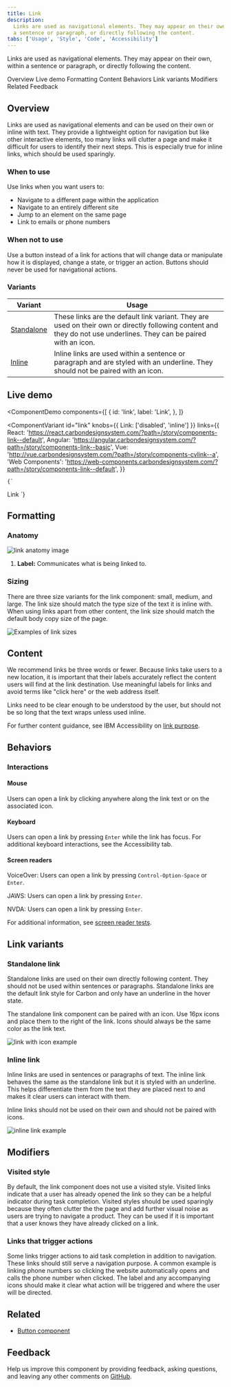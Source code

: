 ```yaml
---
title: Link
description:
  Links are used as navigational elements. They may appear on their own, within
  a sentence or paragraph, or directly following the content.
tabs: ['Usage', 'Style', 'Code', 'Accessibility']
---
```


<PageDescription>

Links are used as navigational elements. They may appear on their own, within a
sentence or paragraph, or directly following the content.

</PageDescription>

<AnchorLinks>

<AnchorLink>Overview</AnchorLink>
<AnchorLink>Live demo</AnchorLink>
<AnchorLink>Formatting</AnchorLink>
<AnchorLink>Content</AnchorLink>
<AnchorLink>Behaviors</AnchorLink>
<AnchorLink>Link variants</AnchorLink>
<AnchorLink>Modifiers</AnchorLink>
<AnchorLink>Related</AnchorLink>
<AnchorLink>Feedback</AnchorLink>

</AnchorLinks>

## Overview

Links are used as navigational elements and can be used on their own or inline
with text. They provide a lightweight option for navigation but like other
interactive elements, too many links will clutter a page and make it difficult
for users to identify their next steps. This is especially true for inline
links, which should be used sparingly.

### When to use

Use links when you want users to:

- Navigate to a different page within the application
- Navigate to an entirely different site
- Jump to an element on the same page
- Link to emails or phone numbers

### When not to use

Use a button instead of a link for actions that will change data or manipulate
how it is displayed, change a state, or trigger an action. Buttons should never
be used for navigational actions.

### Variants

| Variant                        | Usage                                                                                                                                                               |
| ------------------------------ | ------------------------------------------------------------------------------------------------------------------------------------------------------------------- |
| [Standalone](#standalone-link) | These links are the default link variant. They are used on their own or directly following content and they do not use underlines. They can be paired with an icon. |
| [Inline](#inline-link)         | Inline links are used within a sentence or paragraph and are styled with an underline. They should not be paired with an icon.                                      |

## Live demo

<ComponentDemo
  components={[
    {
      id: 'link',
      label: 'Link',
    },
  ]}
>
  <ComponentVariant
    id="link"
    knobs={{ Link: ['disabled', 'inline'] }}
    links={{
      React:
        'https://react.carbondesignsystem.com/?path=/story/components-link--default',
      Angular:
        'https://angular.carbondesignsystem.com/?path=/story/components-link--basic',
      Vue: 'http://vue.carbondesignsystem.com/?path=/story/components-cvlink--a',
      'Web Components':
        'https://web-components.carbondesignsystem.com/?path=/story/components-link--default',
    }}
  >
    {`
  <Link href="#">Link</Link>
  `}
  </ComponentVariant>
</ComponentDemo>

## Formatting

### Anatomy

<Row>
<Column colLg={8}>

![link anatomy image](images/01_link_anatomy_608.png)

</Column>
</Row>

1. **Label:** Communicates what is being linked to.

### Sizing

There are three size variants for the link component: small, medium, and large.
The link size should match the type size of the text it is inline with. When
using links apart from other content, the link size should match the default
body copy size of the page.

<Row>
<Column colLg={8}>

![Examples of link sizes](images/03_link_size_608.png)

</Column>
</Row>

## Content

We recommend links be three words or fewer. Because links take users to a new
location, it is important that their labels accurately reflect the content users
will find at the link destination. Use meaningful labels for links and avoid
terms like "click here" or the web address itself.

Links need to be clear enough to be understood by the user, but should not be so
long that the text wraps unless used inline.

For further content guidance, see IBM Accessibility on
[link purpose](https://www.ibm.com/able/requirements/requirements/#2_4_4).

## Behaviors

### Interactions

#### Mouse

Users can open a link by clicking anywhere along the link text or on the
associated icon.

#### Keyboard

Users can open a link by pressing `Enter` while the link has focus. For
additional keyboard interactions, see the Accessibility tab.

#### Screen readers

VoiceOver: Users can open a link by pressing `Control-Option-Space` or `Enter`.

JAWS: Users can open a link by pressing `Enter`.

NVDA: Users can open a link by pressing `Enter`.

For additional information, see
[screen reader tests](accessibility/#macos-screen-reader-tests).

## Link variants

### Standalone link

Standalone links are used on their own directly following content. They should
not be used within sentences or paragraphs. Standalone links are the default
link style for Carbon and only have an underline in the hover state.

The standalone link component can be paired with an icon. Use 16px icons and
place them to the right of the link. Icons should always be the same color as
the link text.

<Row>
<Column colLg={8}>

![link with icon example](images/02_link_icon_608.png)

</Column>
</Row>

### Inline link

Inline links are used in sentences or paragraphs of text. The inline link
behaves the same as the standalone link but it is styled with an underline. This
helps differentiate them from the text they are placed next to and makes it
clear users can interact with them.

Inline links should not be used on their own and should not be paired with
icons.

<Row>
<Column colLg={8}>

![inline link example](images/03_link_inline_608.png)

</Column>
</Row>

## Modifiers

### Visited style

By default, the link component does not use a visited style. Visited links
indicate that a user has already opened the link so they can be a helpful
indicator during task completion. Visited styles should be used sparingly
because they often clutter the the page and add further visual noise as users
are trying to navigate a product. They can be used if it is important that a
user knows they have already clicked on a link.

### Links that trigger actions

Some links trigger actions to aid task completion in addition to navigation.
These links should still serve a navigation purpose. A common example is linking
phone numbers so clicking the website automatically opens and calls the phone
number when clicked. The label and any accompanying icons should make it clear
what action will be triggered and where the user will be directed.

## Related

- [Button component](https://www.carbondesignsystem.com/components/button/usage/)

## Feedback

Help us improve this component by providing feedback, asking questions, and
leaving any other comments on
[GitHub](https://github.com/carbon-design-system/carbon-website/issues/new?assignees=&labels=feedback&template=feedback.md).
